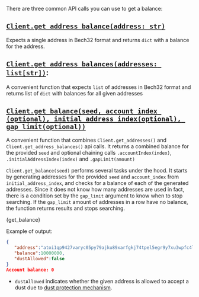 
There are three common API calls you can use to get a balance:

## [`Client.get_address_balance(address: str)`](./../api_reference.md#get_address_balanceaddress-balanceaddressresponse)

Expects a single address in Bech32 format and returns `dict` with a balance for the address.


## [`Client.get_address_balances(addresses: list[str])`](./../api_reference.md#get_address_balancesaddresses-listaddressbalancepair):

A convenient function that expects `list` of addresses in Bech32 format and returns list of `dict` with balances for all given addresses

## [`Client.get_balance(seed, account_index (optional), initial_address_index(optional), gap_limit(optional))`](./../api_reference.md#get_balanceseed-account_index-optional-initial_address_indexoptional-gap_limitoptional-int)

A convenient function that combines `Client.get_addresses()` and `Client.get_address_balances()` api calls. It returns a combined balance for the provided `seed` and optional chaining calls `.accountIndex(index)`, `.initialAddressIndex(index)` and `.gapLimit(amount)`

`Client.get_balance(seed)` performs several tasks under the hood. It starts by generating addresses for the provided
`seed` and `account_index` from `initial_address_index`, and checks for a balance of each of the generated
addresses. Since it does not know how many addresses are used in fact, there is a condition set by the
`gap_limit` argument to know when to stop searching. If the `gap_limit` amount of addresses in a row have no
balance, the function returns results and stops searching.

<CodeBlock className="language-javascript">
  {get_balance}
</CodeBlock>

Example of output:

```json
{
   "address":"atoi1qp9427varyc05py79ajku89xarfgkj74tpel5egr9y7xu3wpfc4lkpx0l86",
   "balance":10000000,
   "dustAllowed":false
}
Account balance: 0
```

* `dustAllowed` indicates whether the given address is allowed to accept a dust due to
[dust protection mechanism](https://wiki.iota.org/chrysalis-docs/faq#what-is-dust-protection-and-how-does-it-work).

